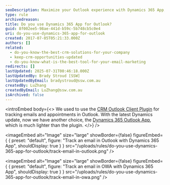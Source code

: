 ```yaml
---
seoDescription: Maximize your Outlook experience with Dynamics 365 App, a lightweight and efficient way to track emails and appointments.
type: rule
archivedreason:
title: Do you use Dynamics 365 App for Outlook?
guid: 8f002ee5-98ae-441d-b59c-5b748cb5c0e4
uri: do-you-use-dynamics-365-app-for-outlook
created: 2017-07-05T05:21:33.000Z
authors: []
related:
  - do-you-know-the-best-crm-solutions-for-your-company
  - keep-crm-opportunities-updated
  - do-you-know-what-is-the-best-tool-for-your-email-marketing
redirects: []
lastUpdated: 2025-07-31T00:46:18.000Z
lastUpdatedBy: Brady Stroud [SSW]
lastUpdatedByEmail: bradystroud@ssw.com.au
createdBy: LuZhang
createdByEmail: LuZhang@ssw.com.au
isArchived: false
---
```


<introEmbed
  body={<>
We used to use the [CRM Outlook Client Plugin](https://www.microsoft.com/en-US/download/details.aspx?id=50370&WT.mc_id=DX-MVP-33518) for tracking emails and appointments in Outlook. With the latest Dynamics update, now we have another choice, the [Dynamics 365 Outlook App](https://www.microsoft.com/en-US/dynamics/crm-customer-center/dynamics-365-app-for-outlook-user-s-guide.aspx?WT.mc_id=DX-MVP-33518), which is much lighter than the plugin.
  </>}
/>

<imageEmbed
  alt="Image"
  size="large"
  showBorder={false}
  figureEmbed={ {
    preset: "default",
    figure: "Track an email in Outlook with Dynamics 365 App",
    shouldDisplay: true
  } }
  src="/uploads/rules/do-you-use-dynamics-365-app-for-outlook/track-email-in-outlook.png"
/>



<imageEmbed
  alt="Image"
  size="large"
  showBorder={false}
  figureEmbed={ {
    preset: "default",
    figure: "Track an email in OWA with Dynamics 365 App",
    shouldDisplay: true
  } }
  src="/uploads/rules/do-you-use-dynamics-365-app-for-outlook/track-email-in-owa.png"
/>
